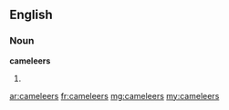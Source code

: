 ==English==

===Noun===
'''cameleers'''

# {{plural of|cameleer}}

[[ar:cameleers]]
[[fr:cameleers]]
[[mg:cameleers]]
[[my:cameleers]]
